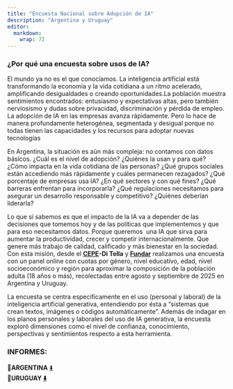 ```yaml
---
title: "Encuesta Nacional sobre Adopción de IA"
description: "Argentina y Uruguay"
editor: 
  markdown: 
    wrap: 72
---
```


### **¿Por qué una encuesta sobre usos de IA?**

El mundo ya no es el que conocíamos. La inteligencia artificial está
transformando la economía y la vida cotidiana a un ritmo acelerado,
amplificando desigualdades o creando oportunidades.La población muestra
sentimientos encontrados: entusiasmo y expectativas altas, pero también
nerviosismo y dudas sobre privacidad, discriminación y pérdida de
empleo. La adopción de IA en las empresas avanza rápidamente. Pero lo
hace de manera profundamente heterogénea, segmentada y desigual porque
no todas tienen las capacidades y los recursos para adoptar nuevas
tecnologías 

En Argentina, la situación es aún más compleja: no contamos con datos
básicos. ¿Cuál es el nivel de adopción? ¿Quiénes la usan y para qué?
¿Cómo impacta en la vida cotidiana de las personas? ¿Qué grupos sociales
están accediendo más rápidamente y cuáles permanecen rezagados? ¿Qué
porcentaje de empresas usa IA? ¿En qué sectores y con qué fines? ¿Qué
barreras enfrentan para incorporarla? ¿Qué regulaciones necesitamos para
asegurar un desarrollo responsable y competitivo? ¿Quiénes deberían
liderarla?

Lo que sí sabemos es que el impacto de la IA va a depender de las
decisiones que tomemos hoy y de las políticas que implementemos y que
para eso necesitamos datos. Porque queremos  una IA que sirva para
aumentar la productividad, crecer y competir internacionalmente. Que
genere más trabajo de calidad, calificado y más bienestar en la
sociedad. Con esta misión, desde el
[**CEPE**](https://www.utdt.edu/listado_contenidos.php?id_item_menu=25278)**-Di
Tella** y [**Fundar**](https://fund.ar/serie/inteligencia-artificial)
realizamos una encuesta con un panel online con cuotas por género, nivel
educativo, edad, nivel socioeconómico y región para aproximar la
composición de la población adulta (18 años o más), recolectadas entre
agosto y septiembre de 2025 en Argentina y Uruguay.

La encuesta se centra específicamente en el uso (personal y laboral) de
la inteligencia artificial generativa, entendiendo por ésta a "sistemas
que crean textos, imágenes o códigos automáticamente". Además de indagar
en los planos personales y laborales del uso de IA generativa, la
encuesta exploró dimensiones como el nivel de confianza, conocimiento,
perspectivas y sentimientos respecto a esta herramienta.

### **INFORMES:**

📄**ARGENTINA**
[⬇️](https://raw.githubusercontent.com/CEPE-Fundar/cepe-fundar.github.io/main/informes/encuesta_adopcion_arg.pdf "Descargar")\
**📄URUGUAY
[⬇️](https://raw.githubusercontent.com/CEPE-Fundar/cepe-fundar.github.io/main/informes/encuesta_adopcion_uru.pdf "Descargar")**
